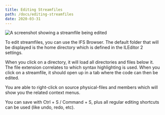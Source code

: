 ```yaml
---
title: Editing Streamfiles
path: /docs/editing-streamfiles
date: 2020-03-31
---
```


![A screenshot showing a streamfile being edited](./editing-streamfiles.png)

To edit streamfiles, you can use the IFS Browser. The default folder that will be displayed is the home directory which is defined in the ILEditor 2 settings.

When you click on a directory, it will load all directories and files below it. The file extension correlates to which syntax highlighting is used. When you click on a streamfile, it should open up in a tab where the code can then be edited.

You are able to right-click on source physical-files and members which will show you the related context menus.

You can save with Ctrl + S / Command + S, plus all regular editing shortcuts can be used (like undo, redo, etc).
